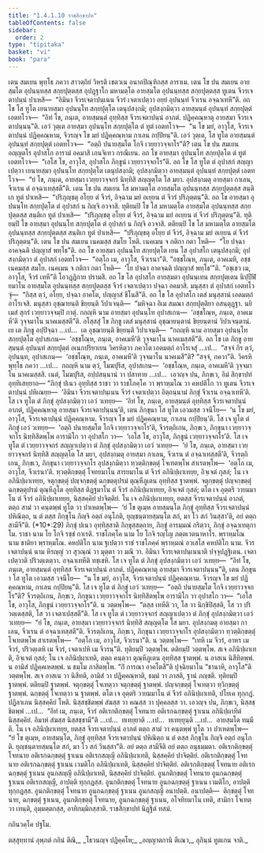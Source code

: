 ```yaml
---
title: "1.4.1.10 ราชสิกฺขาปท"
tableOfContents: false
sidebar:
  order: 2
type: "tipitaka"
basket: "vi"
book: "para"
---
```



<DynamicBreadcrumb />

<Division number="537" book="para">

<Paragraph number="2070" book="para">
เตน สมเยน พุทฺโธ ภควา สาวตฺถิยํ วิหรติ เชตวเน อนาถปิณฺฑิกสฺส อาราเม. เตน โข ปน สมเยน อายสฺมโต อุปนนฺทสฺส สกฺยปุตฺตสฺส อุปฏฺฐาโก มหามตฺโต อายสฺมโต อุปนนฺทสฺส สกฺยปุตฺตสฺส ทูเตน จีวรเจตาปนฺนํ ปาเหสิ—  “อิมินา จีวรเจตาปนฺเนน จีวรํ เจตาเปตฺวา อยฺยํ อุปนนฺทํ จีวเรน อจฺฉาเทหี”ติ. อถ โข โส ทูโต เยนายสฺมา อุปนนฺโท สกฺยปุตฺโต เตนุปสงฺกมิ; อุปสงฺกมิตฺวา อายสฺมนฺตํ อุปนนฺทํ สกฺยปุตฺตํ เอตทโวจ—  “อิทํ โข, ภนฺเต, อายสฺมนฺตํ อุทฺทิสฺส จีวรเจตาปนฺนํ อาภตํ. ปฏิคฺคณฺหาตุ อายสฺมา จีวรเจตาปนฺนนฺ”ติ. เอวํ วุตฺเต อายสฺมา อุปนนฺโท สกฺยปุตฺโต ตํ ทูตํ เอตทโวจ—  “น โข มยํ, อาวุโส, จีวรเจตาปนฺนํ ปฏิคฺคณฺหาม, จีวรญฺจ โข มยํ ปฏิคฺคณฺหาม กาเลน กปฺปิยนฺ”ติ. เอวํ วุตฺเต, โส ทูโต อายสฺมนฺตํ อุปนนฺทํ สกฺยปุตฺตํ เอตทโวจ—  “อตฺถิ ปนายสฺมโต โกจิ เวยฺยาวจฺจกโร”ติ? เตน โข ปน สมเยน อญฺญตโร อุปาสโก อารามํ อคมาสิ เกนจิเทว กรณีเยน. อถ โข อายสฺมา อุปนนฺโท สกฺยปุตฺโต ตํ ทูตํ เอตทโวจ—  “เอโส โข, อาวุโส, อุปาสโก ภิกฺขูนํ เวยฺยาวจฺจกโร”ติ. อถ โข โส ทูโต ตํ อุปาสกํ สญฺญาเปตฺวา เยนายสฺมา อุปนนฺโท สกฺยปุตฺโต เตนุปสงฺกมิ; อุปสงฺกมิตฺวา อายสฺมนฺตํ อุปนนฺทํ สกฺยปุตฺตํ เอตทโวจ—  “ยํ โข, ภนฺเต, อายสฺมา เวยฺยาวจฺจกรํ นิทฺทิสิ สญฺญตฺโต โส มยา. อุปสงฺกมตุ อายสฺมา กาเลน, จีวเรน ตํ อจฺฉาเทสฺสตี”ติ.
</Paragraph>

<Paragraph number="2071" book="para">
เตน โข ปน สมเยน โส มหามตฺโต อายสฺมโต อุปนนฺทสฺส สกฺยปุตฺตสฺส สนฺติเก ทูตํ ปาเหสิ—  “ปริภุญฺชตุ อโยฺย ตํ จีวรํ, อิจฺฉาม มยํ อเยฺยน ตํ จีวรํ ปริภุตฺตนฺ”ติ. อถ โข อายสฺมา อุปนนฺโท สกฺยปุตฺโต ตํ อุปาสกํ น กิญฺจิ อวจาสิ. ทุติยมฺปิ โข โส มหามตฺโต อายสฺมโต อุปนนฺทสฺส สกฺยปุตฺตสฺส สนฺติเก ทูตํ ปาเหสิ—  “ปริภุญฺชตุ อโยฺย ตํ จีวรํ, อิจฺฉาม มยํ อเยฺยน ตํ จีวรํ ปริภุตฺตนฺ”ติ. ทุติยมฺปิ โข อายสฺมา อุปนนฺโท สกฺยปุตฺโต ตํ อุปาสกํ น กิญฺจิ อวจาสิ. ตติยมฺปิ โข โส มหามตฺโต อายสฺมโต อุปนนฺทสฺส สกฺยปุตฺตสฺส สนฺติเก ทูตํ ปาเหสิ—  “ปริภุญฺชตุ อโยฺย ตํ จีวรํ, อิจฺฉาม มยํ อเยฺยน ตํ จีวรํ ปริภุตฺตนฺ”ติ.
</Paragraph>

<Paragraph number="2072" book="para">
เตน โข ปน สมเยน เนคมสฺส สมโย โหติ. เนคเมน จ กติกา กตา โหติ—  “โย ปจฺฉา อาคจฺฉติ ปญฺญาสํ พทฺโธ”ติ. อถ โข อายสฺมา อุปนนฺโท สกฺยปุตฺโต เยน โส อุปาสโก เตนุปสงฺกมิ; อุปสงฺกมิตฺวา ตํ อุปาสกํ เอตทโวจ—  “อตฺโถ เม, อาวุโส, จีวเรนา”ติ. “อชฺชโณฺห, ภนฺเต, อาคเมหิ, อชฺช เนคมสฺส สมโย. เนคเมน จ กติกา กตา โหติ—  ‘โย ปจฺฉา อาคจฺฉติ ปญฺญาสํ พทฺโธ’”ติ. “อชฺเชว เม, อาวุโส, จีวรํ เทหี”ติ โอวฏฺฏิกาย ปรามสิ. อถ โข โส อุปาสโก อายสฺมตา อุปนนฺเทน สกฺยปุตฺเตน นิปฺปีฬิยมาโน อายสฺมโต อุปนนฺทสฺส สกฺยปุตฺตสฺส จีวรํ เจตาเปตฺวา ปจฺฉา อคมาสิ. มนุสฺสา ตํ อุปาสกํ เอตทโวจุํ—  “กิสฺส ตฺวํ, อโยฺย, ปจฺฉา อาคโต, ปญฺญาสํ ชีโนสี”ติ.
</Paragraph>

<Paragraph number="2073" book="para">
อถ โข โส อุปาสโก เตสํ มนุสฺสานํ เอตมตฺถํ อาโรเจสิ. มนุสฺสา อุชฺฌายนฺติ ขิยฺยนฺติ วิปาเจนฺติ—  “มหิจฺฉา อิเม สมณา สกฺยปุตฺติยา อสนฺตุฏฺฐา. นยิเมสํ สุกรํ เวยฺยาวจฺจมฺปิ กาตุํ. กถญฺหิ นาม อายสฺมา อุปนนฺโท อุปาสเกน—  ‘อชฺชโณฺห, ภนฺเต, อาคเมหี’ติ วุจฺจมาโน นาคเมสฺสตี”ติ.
</Paragraph>

<Paragraph number="2074" book="para">
อโสฺสสุํ โข ภิกฺขู เตสํ มนุสฺสานํ อุชฺฌายนฺตานํ ขิยฺยนฺตานํ วิปาเจนฺตานํ. เย เต ภิกฺขู อปฺปิจฺฉา …เป…  เต อุชฺฌายนฺติ ขิยฺยนฺติ วิปาเจนฺติ—  “กถญฺหิ นาม อายสฺมา อุปนนฺโท สกฺยปุตฺโต อุปาสเกน—  ‘อชฺชโณฺห, ภนฺเต, อาคเมหี’ติ วุจฺจมาโน นาคเมสฺสตี”ติ.
</Paragraph>

<Paragraph number="2075" book="para">
อถ โข เต ภิกฺขู อายสฺมนฺตํ อุปนนฺทํ สกฺยปุตฺตํ อเนกปริยาเยน วิครหิตฺวา ภควโต เอตมตฺถํ อาโรเจสุํ …เป…  “สจฺจํ กิร ตฺวํ, อุปนนฺท, อุปาสเกน—  ‘อชฺชโณฺห, ภนฺเต, อาคเมหี’ติ วุจฺจมาโน นาคเมสี”ติ? “สจฺจํ, ภควา”ติ. วิครหิ พุทฺโธ ภควา …เป…  กถญฺหิ นาม ตฺวํ, โมฆปุริส, อุปาสเกน—  ‘อชฺชโณฺห, ภนฺเต, อาคเมหี’ติ วุจฺจมาโน นาคเมสฺสสิ. เนตํ, โมฆปุริส, อปฺปสนฺนานํ วา ปสาทาย …เป…  เอวญฺจ ปน, ภิกฺขเว, อิมํ สิกฺขาปทํ อุทฺทิเสยฺยาถ—
</Paragraph>

</Division>
<Division number="538" book="para">

<Paragraph number="2076" book="para">
<Emphasis>“ภิกฺขุํ ปเนว อุทฺทิสฺส ราชา วา ราชโภคฺโค วา พฺราหฺมโณ วา คหปติโก วา ทูเตน จีวรเจตาปนฺนํ ปหิเณยฺย—  ‘อิมินา จีวรเจตาปนฺเนน จีวรํ เจตาเปตฺวา อิตฺถนฺนามํ ภิกฺขุํ จีวเรน อจฺฉาเทหี’ติ. โส เจ ทูโต ตํ ภิกฺขุํ อุปสงฺกมิตฺวา เอวํ วเทยฺย—  ‘อิทํ โข, ภนฺเต, อายสฺมนฺตํ อุทฺทิสฺส จีวรเจตาปนฺนํ อาภตํ, ปฏิคฺคณฺหาตุ อายสฺมา จีวรเจตาปนฺนนฺ’ติ, เตน ภิกฺขุนา โส ทูโต เอวมสฺส วจนีโย—  ‘น โข มยํ, อาวุโส, จีวรเจตาปนฺนํ ปฏิคฺคณฺหาม. จีวรญฺจ โข มยํ ปฏิคฺคณฺหาม, กาเลน กปฺปิยนฺ’ติ. โส เจ ทูโต ตํ ภิกฺขุํ เอวํ วเทยฺย—  ‘อตฺถิ ปนายสฺมโต โกจิ เวยฺยาวจฺจกโร’ติ, จีวรตฺถิเกน, ภิกฺขเว, ภิกฺขุนา เวยฺยาวจฺจกโร นิทฺทิสิตพฺโพ อารามิโก วา อุปาสโก วา—  ‘เอโส โข, อาวุโส, ภิกฺขูนํ เวยฺยาวจฺจกโร’ติ. โส เจ ทูโต ตํ เวยฺยาวจฺจกรํ สญฺญาเปตฺวา ตํ ภิกฺขุํ อุปสงฺกมิตฺวา เอวํ วเทยฺย—  ‘ยํ โข, ภนฺเต, อายสฺมา เวยฺยาวจฺจกรํ นิทฺทิสิ สญฺญตฺโต โส มยา, อุปสงฺกมตุ อายสฺมา กาเลน, จีวเรน ตํ อจฺฉาเทสฺสตี’ติ, จีวรตฺถิเกน, ภิกฺขเว, ภิกฺขุนา เวยฺยาวจฺจกโร อุปสงฺกมิตฺวา ทฺวตฺติกฺขตฺตุํ โจเทตพฺโพ สาเรตพฺโพ—  ‘อตฺโถ เม, อาวุโส, จีวเรนา’ติ. ทฺวตฺติกฺขตฺตุํ โจทยมาโน สารยมาโน ตํ จีวรํ อภินิปฺผาเทยฺย, อิจฺเจตํ กุสลํ; โน เจ อภินิปฺผาเทยฺย, จตุกฺขตฺตุํ ปญฺจกฺขตฺตุํ ฉกฺขตฺตุปรมํ ตุณฺหีภูเตน อุทฺทิสฺส ฐาตพฺพํ. จตุกฺขตฺตุํ ปญฺจกฺขตฺตุํ ฉกฺขตฺตุปรมํ ตุณฺหีภูโต อุทฺทิสฺส ติฏฺฐมาโน ตํ จีวรํ อภินิปฺผาเทยฺย, อิจฺเจตํ กุสลํ; ตโต เจ อุตฺตริ วายมมาโน ตํ จีวรํ อภินิปฺผาเทยฺย, นิสฺสคฺคิยํ ปาจิตฺติยํ. โน เจ อภินิปฺผาเทยฺย, ยตสฺส จีวรเจตาปนฺนํ อาภตํ, ตตฺถ สามํ วา คนฺตพฺพํ ทูโต วา ปาเหตพฺโพ—  ‘ยํ โข ตุเมฺห อายสฺมนฺโต ภิกฺขุํ อุทฺทิสฺส จีวรเจตาปนฺนํ ปหิณิตฺถ, น ตํ ตสฺส ภิกฺขุโน กิญฺจิ อตฺถํ อนุโภติ, ยุญฺชนฺตายสฺมนฺโต สกํ, มา โว สกํ วินสฺสา’ติ, อยํ ตตฺถ สามีจี”</Emphasis>ติ. (*10*:<Emphasis>29</Emphasis>)
</Paragraph>

</Division>
<Division number="539" book="para">

<Paragraph number="2077" book="para">
<Emphasis>ภิกฺขุํ ปเนว อุทฺทิสฺสา</Emphasis>ติ ภิกฺขุสฺสตฺถาย, ภิกฺขุํ อารมฺมณํ กริตฺวา, ภิกฺขุํ อจฺฉาเทตุกาโม.
</Paragraph>

<Paragraph number="2078" book="para">
<Emphasis>ราชา</Emphasis> นาม โย โกจิ รชฺชํ กาเรติ.
</Paragraph>

<Paragraph number="2079" book="para">
<Emphasis>ราชโภคฺโค</Emphasis> นาม โย โกจิ รญฺโญ ภตฺตเวตนาหาโร.
</Paragraph>

<Paragraph number="2080" book="para">
<Emphasis>พฺราหฺมโณ</Emphasis> นาม ชาติยา พฺราหฺมโณ.
</Paragraph>

<Paragraph number="2081" book="para">
<Emphasis>คหปติโก</Emphasis> นาม ฐเปตฺวา ราชํ ราชโภคฺคํ พฺราหฺมณํ อวเสโส คหปติโก นาม.
</Paragraph>

<Paragraph number="2082" book="para">
<Emphasis>จีวรเจตาปนฺนํ</Emphasis> นาม หิรญฺญํ วา สุวณฺณํ วา มุตฺตา วา มณิ วา.
</Paragraph>

<Paragraph number="2083" book="para">
<Emphasis>อิมินา จีวรเจตาปนฺเนนา</Emphasis>ติ ปจฺจุปฏฺฐิเตน.
</Paragraph>

<Paragraph number="2084" book="para">
<Emphasis>เจตาเปตฺวา</Emphasis>ติ ปริวตฺเตตฺวา.
</Paragraph>

<Paragraph number="2085" book="para">
<Emphasis>อจฺฉาเทหี</Emphasis>ติ ทชฺเชหิ.
</Paragraph>

<Paragraph number="2086" book="para">
โส เจ ทูโต ตํ ภิกฺขุํ อุปสงฺกมิตฺวา เอวํ วเทยฺย—  “อิทํ โข, ภนฺเต, อายสฺมนฺตํ อุทฺทิสฺส จีวรเจตาปนฺนํ อาภตํ. ปฏิคฺคณฺหาตุ อายสฺมา จีวรเจตาปนฺนนฺ”ติ, เตน ภิกฺขุนา โส ทูโต เอวมสฺส วจนีโย—  “น โข มยํ, อาวุโส, จีวรเจตาปนฺนํ ปฏิคฺคณฺหาม. จีวรญฺจ โข มยํ ปฏิคฺคณฺหาม, กาเลน กปฺปิยนฺ”ติ. โส เจ ทูโต ตํ ภิกฺขุํ เอวํ วเทยฺย—  “อตฺถิ ปนายสฺมโต โกจิ เวยฺยาวจฺจกโร”ติ? จีวรตฺถิเกน, ภิกฺขเว, ภิกฺขุนา เวยฺยาวจฺจกโร นิทฺทิสิตพฺโพ อารามิโก วา อุปาสโก วา—  “เอโส โข, อาวุโส, ภิกฺขูนํ เวยฺยาวจฺจกโร”ติ. น วตฺตพฺโพ—  “ตสฺส เทหีติ วา, โส วา นิกฺขิปิสฺสติ, โส วา ปริวตฺเตสฺสติ, โส วา เจตาเปสฺสตี”ติ.
</Paragraph>

<Paragraph number="2087" book="para">
โส เจ ทูโต ตํ เวยฺยาวจฺจกรํ สญฺญาเปตฺวา ตํ ภิกฺขุํ อุปสงฺกมิตฺวา เอวํ วเทยฺย—  “ยํ โข, ภนฺเต, อายสฺมา เวยฺยาวจฺจกรํ นิทฺทิสิ สญฺญตฺโต โส มยา. อุปสงฺกมตุ อายสฺมา กาเลน, จีวเรน ตํ อจฺฉาเทสฺสตี”ติ. จีวรตฺถิเกน, ภิกฺขเว, ภิกฺขุนา เวยฺยาวจฺจกโร อุปสงฺกมิตฺวา ทฺวตฺติกฺขตฺตุํ โจเทตพฺโพ สาเรตพฺโพ—  “อตฺโถ เม, อาวุโส, จีวเรนา”ติ. น วตฺตพฺโพ—  “เทหิ เม จีวรํ, อาหร เม จีวรํ, ปริวตฺเตหิ เม จีวรํ, เจตาเปหิ เม จีวรนฺ”ติ.
</Paragraph>

<Paragraph number="2088" book="para">
ทุติยมฺปิ วตฺตพฺโพ. ตติยมฺปิ วตฺตพฺโพ. สเจ อภินิปฺผาเทติ, อิจฺเจตํ กุสลํ; โน เจ อภินิปฺผาเทติ, ตตฺถ คนฺตฺวา ตุณฺหีภูเตน อุทฺทิสฺส ฐาตพฺพํ. น อาสเน นิสีทิตพฺพํ. น อามิสํ ปฏิคฺคเหตพฺพํ. น ธมฺโม ภาสิตพฺโพ. “กิํ การณา อาคโตสี”ติ ปุจฺฉิยมาโน “ชานาหิ, อาวุโส”ติ วตฺตพฺโพ. สเจ อาสเน วา นิสีทติ, อามิสํ วา ปฏิคฺคณฺหาติ, ธมฺมํ วา ภาสติ, ฐานํ ภญฺชติ.
</Paragraph>

<Paragraph number="2089" book="para">
ทุติยมฺปิ ฐาตพฺพํ. ตติยมฺปิ ฐาตพฺพํ. จตุกฺขตฺตุํ โจเทตฺวา จตุกฺขตฺตุํ ฐาตพฺพํ. ปญฺจกฺขตฺตุํ โจเทตฺวา ทฺวิกฺขตฺตุํ ฐาตพฺพํ. ฉกฺขตฺตุํ โจเทตฺวา น ฐาตพฺพํ. ตโต เจ อุตฺตริ วายมมาโน ตํ จีวรํ อภินิปฺผาเทติ, ปโยเค ทุกฺกฏํ. ปฏิลาเภน นิสฺสคฺคิยํ โหติ. นิสฺสชฺชิตพฺพํ สํฆสฺส วา คณสฺส วา ปุคฺคลสฺส วา. เอวญฺจ ปน, ภิกฺขเว, นิสฺสชฺชิตพฺพํ …เป…  “อิทํ เม, ภนฺเต, จีวรํ อติเรกติกฺขตฺตุํ โจทนาย อติเรกฉกฺขตฺตุํ ฐาเนน อภินิปฺผาทิตํ นิสฺสคฺคิยํ. อิมาหํ สํฆสฺส นิสฺสชฺชามี”ติ …เป…  ทเทยฺยาติ …เป…  ทเทยฺยุนฺติ …เป…  อายสฺมโต ทมฺมีติ.
</Paragraph>

<Paragraph number="2090" book="para">
โน เจ อภินิปฺผาเทยฺย, ยตสฺส จีวรเจตาปนฺนํ อาภตํ ตตฺถ สามํ วา คนฺตพฺพํ ทูโต วา ปาเหตพฺโพ—  “ยํ โข ตุเมฺห, อายสฺมนฺโต, ภิกฺขุํ อุทฺทิสฺส จีวรเจตาปนฺนํ ปหิณิตฺถ น ตํ ตสฺส ภิกฺขุโน กิญฺจิ อตฺถํ อนุโภติ. ยุญฺชนฺตายสฺมนฺโต สกํ, มา โว สกํ วินสฺสา”ติ.
</Paragraph>

<Paragraph number="2091" book="para">
<Emphasis>อยํ ตตฺถ สามีจี</Emphasis>ติ อยํ ตตฺถ อนุธมฺมตา.
</Paragraph>

</Division>
<Division number="540" book="para">

<Paragraph number="2092" book="para">
อติเรกติกฺขตฺตุํ โจทนาย อติเรกฉกฺขตฺตุํ ฐาเนน อติเรกสญฺญี อภินิปฺผาเทติ, นิสฺสคฺคิยํ ปาจิตฺติยํ. อติเรกติกฺขตฺตุํ โจทนาย อติเรกฉกฺขตฺตุํ ฐาเนน เวมติโก อภินิปฺผาเทติ, นิสฺสคฺคิยํ ปาจิตฺติยํ. อติเรกติกฺขตฺตุํ โจทนาย อติเรกฉกฺขตฺตุํ ฐาเนน อูนกสญฺญี อภินิปฺผาเทติ, นิสฺสคฺคิยํ ปาจิตฺติยํ.
</Paragraph>

<Paragraph number="2093" book="para">
อูนกติกฺขตฺตุํ โจทนาย อูนกฉกฺขตฺตุํ ฐาเนน อติเรกสญฺญี, อาปตฺติ ทุกฺกฏสฺส. อูนกติกฺขตฺตุํ โจทนาย อูนกฉกฺขตฺตุํ ฐาเนน เวมติโก, อาปตฺติ ทุกฺกฏสฺส. อูนกติกฺขตฺตุํ โจทนาย อูนกฉกฺขตฺตุํ ฐาเนน อูนกสญฺญี อนาปตฺติ.
</Paragraph>

</Division>
<Division number="541" book="para">

<Paragraph number="2094" book="para">
อนาปตฺติ—  ติกฺขตฺตุํ โจทนาย, ฉกฺขตฺตุํ ฐาเนน, อูนกติกฺขตฺตุํ โจทนาย, อูนกฉกฺขตฺตุํ ฐาเนน, อโจทิยมาโน เทติ, สามิกา โจเทตฺวา เทนฺติ, อุมฺมตฺตกสฺส, อาทิกมฺมิกสฺสาติ.

</Paragraph>
</Division>

<Paragraph number="2095" type="center" book="para">
ราชสิกฺขาปทํ นิฏฺฐิตํ ทสมํ.

  
กถินวคฺโค ปฐโม.



</Paragraph>

<Paragraph number="2096" type="center" book="para">
ตสฺสุทฺทานํ


</Paragraph>

<Paragraph number="2097" book="para">
อุพฺภตํ กถินํ ตีณิ,_  
_โธวนญฺจ ปฏิคฺคโห;_  
_อญฺญาตกานิ ตีเณว,_  
อุภินฺนํ ทูตเกน จาติ._
</Paragraph>